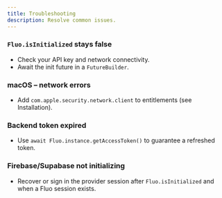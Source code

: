 ```yaml
---
title: Troubleshooting
description: Resolve common issues.
---
```


### `Fluo.isInitialized` stays false

- Check your API key and network connectivity.
- Await the init future in a `FutureBuilder`.

### macOS – network errors

- Add `com.apple.security.network.client` to entitlements (see Installation).

### Backend token expired

- Use `await Fluo.instance.getAccessToken()` to guarantee a refreshed token.

### Firebase/Supabase not initializing

- Recover or sign in the provider session after `Fluo.isInitialized` and when a Fluo session exists.

